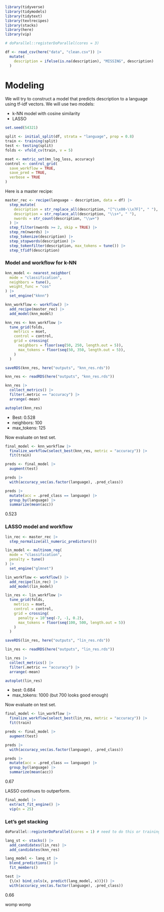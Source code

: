 ```r
library(tidyverse)
library(tidymodels)
library(tidytext)
library(textrecipes)
library(stacks)
library(here)
library(vip)

# doParallel::registerDoParallel(cores = 3)
```

```r
df <- read_csv(here("data", "clean.csv")) |>
  mutate(
    description = ifelse(is.na(description), "MISSING", description)
  )
```

# Modeling

We will try to construct a model that predicts description to a language using tf-idf vectors.  We will use two models:

* k-NN model with cosine similarity
* LASSO

```r
set.seed(54321)

split <- initial_split(df, strata = "language", prop = 0.8)
train <- training(split)
test <- testing(split)
folds <- vfold_cv(train, v = 5)

mset <- metric_set(mn_log_loss, accuracy)
control <- control_grid(
  save_workflow = TRUE,
  save_pred = TRUE,
  verbose = TRUE
)
```

Here is a master recipe:

```r
master_rec <- recipe(language ~ description, data = df) |>
  step_mutate(
    description = str_replace_all(description, "[^\\x00-\\x7F]", " "),
    description = str_replace_all(description, "\\s+", " "),
    nwords = str_count(description, "\\w+")
  ) |>
  step_filter(nwords >= 2, skip = TRUE) |>
  step_rm(nwords) |>
  step_tokenize(description) |>
  step_stopwords(description) |>
  step_tokenfilter(description, max_tokens = tune()) |>
  step_tfidf(description)
```

### Model and workflow for k-NN

```r
knn_model <- nearest_neighbor(
  mode = "classification",
  neighbors = tune(),
  weight_func = "cos"
) |>
  set_engine("kknn")

knn_workflow <- workflow() |>
  add_recipe(master_rec) |>
  add_model(knn_model)
```

```r
knn_res <- knn_workflow |>
  tune_grid(folds,
    metrics = mset,
    control = control,
    grid = crossing(
      neighbors = floor(seq(50, 250, length.out = 5)),
      max_tokens = floor(seq(50, 350, length.out = 5)),
    )
  )

saveRDS(knn_res, here("outputs", "knn_res.rds"))
```

```r
knn_res <- readRDS(here("outputs", "knn_res.rds"))

knn_res |>
  collect_metrics() |>
  filter(.metric == "accuracy") |>
  arrange(-mean)

autoplot(knn_res)
```

* Best: 0.528
* neighbors: 100
* max_tokens: 125

Now evaluate on test set.

```r
final_model <- knn_workflow |>
  finalize_workflow(select_best(knn_res, metric = "accuracy")) |>
  fit(train)

preds <- final_model |>
  augment(test)

preds |>
  with(accuracy_vec(as.factor(language), .pred_class))

preds |>
  mutate(acc = .pred_class == language) |>
  group_by(language) |>
  summarize(mean(acc))
```

0.523


### LASSO model and workflow

```r
lin_rec <- master_rec |>
  step_normalize(all_numeric_predictors())

lin_model <- multinom_reg(
  mode = "classification",
  penalty = tune()
) |>
  set_engine("glmnet")

lin_workflow <- workflow() |>
  add_recipe(lin_rec) |>
  add_model(lin_model)
```

```r
lin_res <- lin_workflow |>
  tune_grid(folds,
    metrics = mset,
    control = control,
    grid = crossing(
      penalty = 10^seq(-7, -1, 0.2),
      max_tokens = floor(seq(100, 500, length.out = 5))
    )
  )

saveRDS(lin_res, here("outputs", "lin_res.rds"))
```

```r
lin_res <- readRDS(here("outputs", "lin_res.rds"))

lin_res |>
  collect_metrics() |>
  filter(.metric == "accuracy") |>
  arrange(-mean)

autoplot(lin_res)
```

* best: 0.684
* max_tokens: 1000 (but 700 looks good enough)

Now evaluate on test set.

```r
final_model <- lin_workflow |>
  finalize_workflow(select_best(lin_res, metric = "accuracy")) |>
  fit(train)

preds <- final_model |>
  augment(test)

preds |>
  with(accuracy_vec(as.factor(language), .pred_class))

preds |>
  mutate(acc = .pred_class == language) |>
  group_by(language) |>
  summarize(mean(acc))
```

0.67

LASSO continues to outperform.

```r
final_model |>
  extract_fit_engine() |>
  vip(n = 25)
```



### Let's get stacking

```r
doParallel::registerDoParallel(cores = 1) # need to do this or training hangs for some reason

lang_st <- stacks() |>
  add_candidates(lin_res) |> 
  add_candidates(knn_res)

lang_model <- lang_st |>
  blend_predictions() |>
  fit_members()
```

```r
test |>
  {\(x) bind_cols(x, predict(lang_model, x))}() |>
  with(accuracy_vec(as.factor(language), .pred_class))
```


0.66

womp womp
